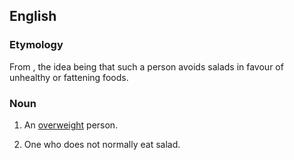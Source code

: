 ==English==

===Etymology===
From {{compound|salad|dodger|lang=en}}, the idea being that such a person avoids salads in favour of unhealthy or fattening foods.

===Noun===
{{en-noun|sg=salad dodger}}

# {{informal}} An [[overweight]] person.
# {{informal}} One who does not normally eat salad.